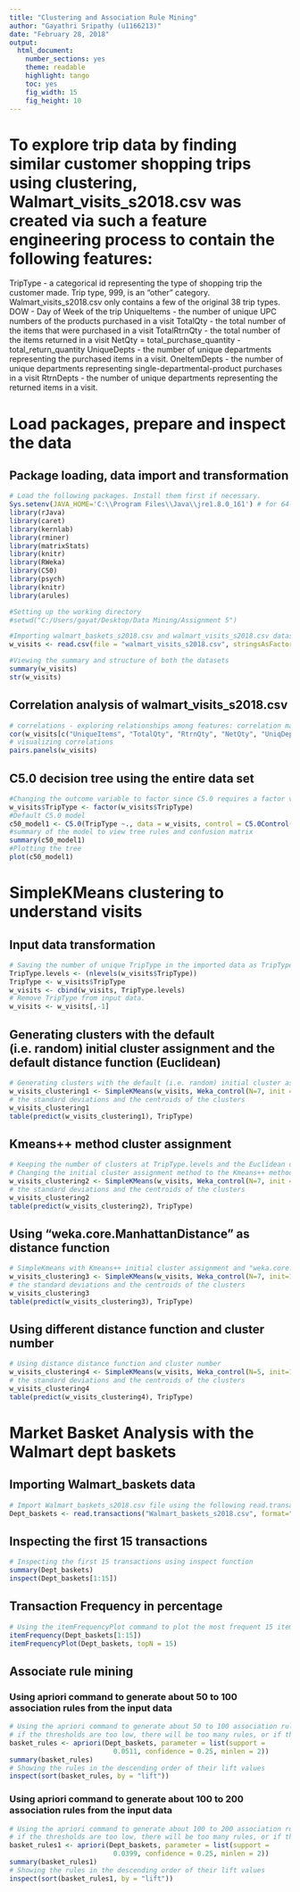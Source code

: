 ---
title: "Clustering and Association Rule Mining"
author: "Gayathri Sripathy (u1166213)"
date: "February 28, 2018"
output: 
  html_document:
    number_sections: yes
    theme: readable
    highlight: tango
    toc: yes
    fig_width: 15
    fig_height: 10
---

# To explore trip data by finding similar customer shopping trips using clustering, Walmart_visits_s2018.csv was created via such a feature engineering process to contain the following features:

TripType - a categorical id representing the type of shopping trip the customer made. Trip type, 999, is an "other" category. Walmart_visits_s2018.csv only contains a few of the original 38 trip types.
DOW - Day of Week of the trip
UniqueItems - the number of unique UPC numbers of the products purchased in a visit
TotalQty - the total number of the items that were purchased in a visit
TotalRtrnQty -  the total number of the items returned in a visit
NetQty = total_purchase_quantity - total_return_quantity
UniqueDepts - the number of unique departments representing the purchased items in a visit.
OneItemDepts - the number of unique departments representing single-departmental-product purchases in a visit
RtrnDepts - the number of unique departments representing the returned items in a visit.

# Load packages, prepare and inspect the data
## Package loading, data import and transformation
```{r - Package loading, data import and transformation, warning=FALSE, message=FALSE}
# Load the following packages. Install them first if necessary.
Sys.setenv(JAVA_HOME='C:\\Program Files\\Java\\jre1.8.0_161') # for 64-bit version
library(rJava)
library(caret)
library(kernlab)
library(rminer)
library(matrixStats)
library(knitr)
library(RWeka)
library(C50)
library(psych)
library(knitr)
library(arules)

#Setting up the working directory
#setwd("C:/Users/gayat/Desktop/Data Mining/Assignment 5")

#Importing walmart_baskets_s2018.csv and walmart_visits_s2018.csv datasets and trnsforming character to factor variables
w_visits <- read.csv(file = "walmart_visits_s2018.csv", stringsAsFactors = TRUE)

#Viewing the summary and structure of both the datasets
summary(w_visits)
str(w_visits)
```

## Correlation analysis of walmart_visits_s2018.csv
```{r - correlation analysis of walmart_visits_s2018.csv, warning=FALSE, message=FALSE}
# correlations - exploring relationships among features: correlation matrix
cor(w_visits[c("UniqueItems", "TotalQty", "RtrnQty", "NetQty", "UniqDepts", "OneItemDepts", "RtrnDepts")])
# visualizing correlations
pairs.panels(w_visits)
```

## C5.0 decision tree using the entire data set
```{r - C5.0 decision tree using the entire data set, warning=FALSE, message=FALSE}
#Changing the outcome variable to factor since C5.0 requires a factor variable as outcome
w_visits$TripType <- factor(w_visits$TripType)
#Default C5.0 model
c50_model1 <- C5.0(TripType ~., data = w_visits, control = C5.0Control(CF = 0.24))
#summary of the model to view tree rules and confusion matrix
summary(c50_model1)
#Plotting the tree
plot(c50_model1)
```

# SimpleKMeans clustering  to understand visits
## Input data transformation
```{r - Input data transformation, warning=FALSE, message=FALSE}
# Saving the number of unique TripType in the imported data as TripType.levels. 
TripType.levels <- (nlevels(w_visits$TripType))
TripType <- w_visits$TripType
w_visits <- cbind(w_visits, TripType.levels)
# Remove TripType from input data. 
w_visits <- w_visits[,-1]
```

## Generating clusters with the default (i.e. random) initial cluster assignment and the default distance function (Euclidean)
```{r - Generate clusters with the default (i.e. random) initial cluster assignment and the default distance function (Euclidean), warning=FALSE, message=FALSE}
# Generating clusters with the default (i.e. random) initial cluster assignment and the default distance function (Euclidean). The number of clusters equals to TripType.levels.
w_visits_clustering1 <- SimpleKMeans(w_visits, Weka_control(N=7, init = 0, V=TRUE))
# the standard deviations and the centroids of the clusters
w_visits_clustering1
table(predict(w_visits_clustering1), TripType)
```

## Kmeans++ method cluster assignment
```{r - Kmeans++ method cluster assignment, warning=FALSE, message=FALSE}
# Keeping the number of clusters at TripType.levels and the Euclidean distance function. 
# Changing the initial cluster assignment method to the Kmeans++ method. 
w_visits_clustering2 <- SimpleKMeans(w_visits, Weka_control(N=7, init = 1, V=TRUE))
# the standard deviations and the centroids of the clusters
w_visits_clustering2
table(predict(w_visits_clustering2), TripType)
```

## Using "weka.core.ManhattanDistance" as distance function
```{r - Using "weka.core.ManhattanDistance" as distance function, warning=FALSE, message=FALSE}
# SimpleKmeans with Kmeans++ initial cluster assignment and "weka.core.Manhattandistance"
w_visits_clustering3 <- SimpleKMeans(w_visits, Weka_control(N=7, init=1, A="weka.core.ManhattanDistance", V=TRUE))
# the standard deviations and the centroids of the clusters
w_visits_clustering3
table(predict(w_visits_clustering3), TripType)
```

## Using different distance function and cluster number
```{r - ## Using distance distance function and cluster number, warning=FALSE, message=FALSE}
# Using distance distance function and cluster number
w_visits_clustering4 <- SimpleKMeans(w_visits, Weka_control(N=5, init=1, A="weka.core.ManhattanDistance", V=TRUE))
# the standard deviations and the centroids of the clusters
w_visits_clustering4
table(predict(w_visits_clustering4), TripType)
```

# Market Basket Analysis with the Walmart dept baskets
## Importing Walmart_baskets data
```{r - Importing Walmart_baskets data, warning=FALSE, message=FALSE}
# Import Walmart_baskets_s2018.csv file using the following read.transactions() with the "single" format (for long format) and save it in a sparse matrix called, e.g., Dept_baskets.
Dept_baskets <- read.transactions("Walmart_baskets_s2018.csv", format="single", sep = ",", cols=c("VisitNumber","DepartmentDescription"))
```

## Inspecting the first 15 transactions
```{r - Inspecting the first 15 transactions, warning=FALSE, message=FALSE}
# Inspecting the first 15 transactions using inspect function
summary(Dept_baskets)
inspect(Dept_baskets[1:15])
```

## Transaction Frequency in percentage
```{r - Transaction frequency in percentage, warning=FALSE, message=FALSE}
# Using the itemFrequencyPlot command to plot the most frequent 15 items in the descending order of transaction frequency in percentage
itemFrequency(Dept_baskets[1:15])
itemFrequencyPlot(Dept_baskets, topN = 15)
```

## Associate rule mining
### Using apriori command to generate about 50 to 100 association rules from the input data
```{r - Using apriori command to generate about 50 to 100 association rules from the input data, warning=FALSE, message=FALSE}
# Using the apriori command to generate about 50 to 100 association rules from the input data.
# if the thresholds are too low, there will be too many rules, or if they are too high, there will not be enough rules. 
basket_rules <- apriori(Dept_baskets, parameter = list(support =
                          0.0511, confidence = 0.25, minlen = 2))
summary(basket_rules)
# Showing the rules in the descending order of their lift values
inspect(sort(basket_rules, by = "lift"))
```

### Using apriori command to generate about 100 to 200 association rules from the input data
```{r - Using apriori command to generate about 100 to 200 association rules from the input data, warning=FALSE, message=FALSE}
# Using the apriori command to generate about 100 to 200 association rules from the input data.
# if the thresholds are too low, there will be too many rules, or if they are too high, there will not be enough rules. 
basket_rules1 <- apriori(Dept_baskets, parameter = list(support =
                          0.0399, confidence = 0.25, minlen = 2))
summary(basket_rules1)
# Showing the rules in the descending order of their lift values
inspect(sort(basket_rules1, by = "lift"))
```
